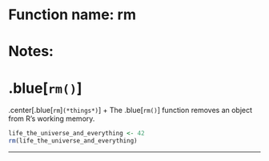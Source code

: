 # Function name: rm
# Notes:
# .blue[`rm()`]
.center[.blue[`rm`]`(*things*)`]
+ The .blue[`rm()`] function removes an object from R's working memory.
```r
life_the_universe_and_everything <- 42
rm(life_the_universe_and_everything)
```
---